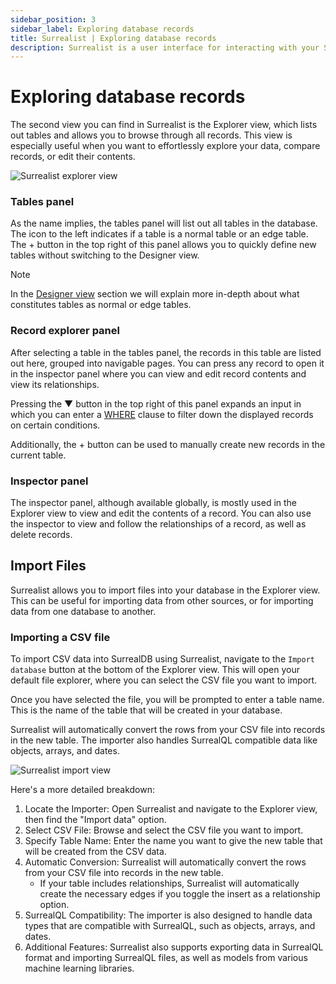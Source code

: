 ```yaml
---
sidebar_position: 3
sidebar_label: Exploring database records
title: Surrealist | Exploring database records
description: Surrealist is a user interface for interacting with your SurrealDB database visually. It enables you to seamlessly connect to any SurrealDB instance, allowing you to execute queries, explore your tables, design your schemas, and much more.
---
```



# Exploring database records

The second view you can find in Surrealist is the Explorer view, which lists out tables and allows you to browse through all records. This view is especially useful when you want to effortlessly explore your data, compare records, or edit their contents.


<Image
  alt="Surrealist explorer view"
  src={ImageExplorer}
/>

### Tables panel

As the name implies, the tables panel will list out all tables in the database. The icon to the left indicates if a table is a normal table or an edge table. The + button in the top right of this panel allows you to quickly define new tables without switching to the Designer view.


> [!NOTE]
> In the [Designer view](/docs/surrealist/concepts/designing-the-database-schema) section we will explain more in-depth about what constitutes tables as normal or edge tables.

### Record explorer panel

After selecting a table in the tables panel, the records in this table are listed out here, grouped into navigable pages. You can press any record to open it in the inspector panel where you can view and edit record contents and view its relationships.

Pressing the ▼ button in the top right of this panel expands an input in which you can enter a [WHERE](/docs/surrealql/statements/select#filter-queries-using-the-where-clause) clause to filter down the displayed records on certain conditions.

Additionally, the + button can be used to manually create new records in the current table.

### Inspector panel

The inspector panel, although available globally, is mostly used in the Explorer view to view and edit the contents of a record. You can also use the inspector to view and follow the relationships of a record, as well as delete records.

## Import Files

Surrealist allows you to import files into your database in the Explorer view. This can be useful for importing data from other sources, or for importing data from one database to another.

### Importing a CSV file

To import CSV data into SurrealDB using Surrealist, navigate to the `Import database` button at the bottom of the Explorer view. This will open your default file explorer, where you can select the CSV file you want to import.

Once you have selected the file, you will be prompted to enter a table name. This is the name of the table that will be created in your database.

Surrealist will automatically convert the rows from your CSV file into records in the new table. The importer also handles SurrealQL compatible data like objects, arrays, and dates. 

<Image
  alt="Surrealist import view"
  src={ImageImport}
/>

Here's a more detailed breakdown: 
1. Locate the Importer: Open Surrealist and navigate to the Explorer view, then find the "Import data" option.
2. Select CSV File: Browse and select the CSV file you want to import.
3. Specify Table Name: Enter the name you want to give the new table that will be created from the CSV data.
4. Automatic Conversion: Surrealist will automatically convert the rows from your CSV file into records in the new table.
    - If your table includes relationships, Surrealist will automatically create the necessary edges if you toggle the insert as a relationship option. 
5. SurrealQL Compatibility: The importer is also designed to handle data types that are compatible with SurrealQL, such as objects, arrays, and dates.
6. Additional Features: Surrealist also supports exporting data in SurrealQL format and importing SurrealQL files, as well as models from various machine learning libraries.










